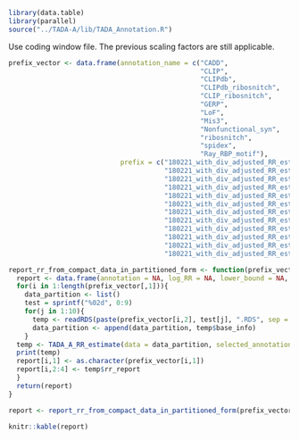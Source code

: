 
```r
library(data.table)
library(parallel)
source("../TADA-A/lib/TADA_Annotation.R")
```

Use coding window file. The previous scaling factors are still applicable. 


```r
prefix_vector <- data.frame(annotation_name = c("CADD",
                                                "CLIP",
                                                "CLIPdb",
                                                "CLIPdb_ribosnitch",
                                                "CLIP_ribosnitch",
                                                "GERP",
                                                "LoF",
                                                "Mis3",
                                                "Nonfunctional_syn",
                                                "ribosnitch",
                                                "spidex",
                                                "Ray_RBP_motif"), 
                            prefix = c("180221_with_div_adjusted_RR_estimate_Krumm_control_ANNO_CADD/180221_with_div_adjusted_RR_estimate_Krumm_control_ANNO_CADD_",
                                       "180221_with_div_adjusted_RR_estimate_Krumm_control_ANNO_CLIP/180221_with_div_adjusted_RR_estimate_Krumm_control_ANNO_CLIP_",
                                       "180221_with_div_adjusted_RR_estimate_Krumm_control_ANNO_CLIPdb/180221_with_div_adjusted_RR_estimate_Krumm_control_ANNO_CLIPdb_",
                                       "180221_with_div_adjusted_RR_estimate_Krumm_control_ANNO_CLIPdb_ribosnitch/180221_with_div_adjusted_RR_estimate_Krumm_control_ANNO_CLIPdb_ribosnitch_",
                                       "180221_with_div_adjusted_RR_estimate_Krumm_control_ANNO_CLIP_ribosnitch/180221_with_div_adjusted_RR_estimate_Krumm_control_ANNO_CLIP_ribosnitch_",
                                       "180221_with_div_adjusted_RR_estimate_Krumm_control_ANNO_GERP/180221_with_div_adjusted_RR_estimate_Krumm_control_ANNO_GERP_",
                                       "180221_with_div_adjusted_RR_estimate_Krumm_control_ANNO_LoF/180221_with_div_adjusted_RR_estimate_Krumm_control_ANNO_LoF_",
                                       "180221_with_div_adjusted_RR_estimate_Krumm_control_ANNO_Mis3/180221_with_div_adjusted_RR_estimate_Krumm_control_ANNO_Mis3_",
                                       "180221_with_div_adjusted_RR_estimate_Krumm_control_ANNO_nonfunctional_syn/180221_with_div_adjusted_RR_estimate_Krumm_control_ANNO_nonfunctional_syn_",
                                       "180221_with_div_adjusted_RR_estimate_Krumm_control_ANNO_ribosnitch/180221_with_div_adjusted_RR_estimate_Krumm_control_ANNO_ribosnitch_",
                                       "180221_with_div_adjusted_RR_estimate_Krumm_control_ANNO_spidex/180221_with_div_adjusted_RR_estimate_Krumm_control_ANNO_spidex_",
                                       "180221_with_div_adjusted_RR_estimate_Krumm_control_ANNO_Ray_RBP_motif/180221_with_div_adjusted_RR_estimate_Krumm_control_ANNO_Ray_RBP_motif_"))

report_rr_from_compact_data_in_partitioned_form <- function(prefix_vector){
  report <- data.frame(annotation = NA, log_RR = NA, lower_bound = NA, upper_bound = NA)
  for(i in 1:length(prefix_vector[,1])){
    data_partition <- list()
    test = sprintf("%02d", 0:9)
    for(j in 1:10){
      temp <- readRDS(paste(prefix_vector[i,2], test[j], ".RDS", sep = ""))
      data_partition <- append(data_partition, temp$base_info)
    }
  temp <- TADA_A_RR_estimate(data = data_partition, selected_annotations = c(1), gene_prior_file = "../data/Example_gene_uniform_prior.txt", optimization_iteration = 2000, mode = "single_fast")
  print(temp)
  report[i,1] <- as.character(prefix_vector[i,1])
  report[i,2:4] <- temp$rr_report
  }
  return(report)
}

report <- report_rr_from_compact_data_in_partitioned_form(prefix_vector)
```

```r
knitr::kable(report)
```


